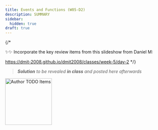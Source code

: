 ```yaml
---
title: Events and Functions (W05-D2)
description: SUMMARY
sidebar:
  hidden: true
draft: true
---
```


{/* 

✨✨ Incorporate the key review items from this slideshow from Daniel M:

https://dmit-2008.github.io/dmit2008/classes/week-5/day-2
*/}

> ***Solution** to be revealed **in class** and posted here afterwards*



<Aside title="DRAFT Lesson Plan" type="caution">
    <Image src={cal} alt="Author TODO Items" class="float-end ml-3" width="150" />
    <LinkCard title="Back to Calendar" href="/DMIT-2008/lessons/77777" description="Nothing here? Check back with the in-class demo overview" />
</Aside>
